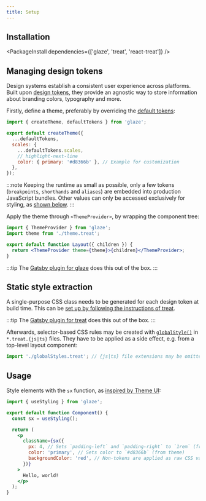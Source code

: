 ```yaml
---
title: Setup
---
```


## Installation


<PackageInstall dependencies={['glaze', 'treat', 'react-treat']} />

## Managing design tokens

Design systems establish a consistent user experience across platforms. Built upon [design tokens](https://css-tricks.com/what-are-design-tokens/), they provide an agnostic way to store information about branding colors, typography and more.

Firstly, define a theme, preferably by overriding the [default tokens](https://github.com/kripod/glaze/blob/master/packages/glaze/src/theme.ts):

```js title="theme.treat.js"
import { createTheme, defaultTokens } from 'glaze';

export default createTheme({
  ...defaultTokens,
  scales: {
    ...defaultTokens.scales,
    // highlight-next-line
    color: { primary: '#d8366b' }, // Example for customization
  },
});
```

:::note
Keeping the runtime as small as possible, only a few tokens (`breakpoints`, `shorthands` and `aliases`) are embedded into production JavaScript bundles. Other values can only be accessed exclusively for styling, as [shown below](#usage).
:::

Apply the theme through `<ThemeProvider>`, by wrapping the component tree:

```jsx
import { ThemeProvider } from 'glaze';
import theme from './theme.treat';

export default function Layout({ children }) {
  return <ThemeProvider theme={theme}>{children}</ThemeProvider>;
}
```

:::tip
The [Gatsby plugin for glaze](https://www.npmjs.com/package/gatsby-plugin-glaze) does this out of the box.
:::

## Static style extraction

A single-purpose CSS class needs to be generated for each design token at build time. This can be [set up by following the instructions of treat](https://seek-oss.github.io/treat/setup/).

:::tip
The [Gatsby plugin for treat](https://www.npmjs.com/package/gatsby-plugin-treat) does this out of the box.
:::

Afterwards, selector-based CSS rules may be created with [`globalStyle()`](https://seek-oss.github.io/treat/styling-api/#globalstyle) in `*.treat.{js|ts}` files. They have to be applied as a side effect, e.g. from a top-level layout component:

```js
import './globalStyles.treat'; // {js|ts} file extensions may be omitted
```

## Usage

Style elements with the `sx` function, as [inspired by Theme UI](https://theme-ui.com/sx-prop):

```jsx
import { useStyling } from 'glaze';

export default function Component() {
  const sx = useStyling();

  return (
    <p
      className={sx({
        px: 4, // Sets `padding-left` and `padding-right` to `1rem` (from theme)
        color: 'primary', // Sets color to `#d8366b` (from theme)
        backgroundColor: 'red', // Non-tokens are applied as raw CSS values
      })}
    >
      Hello, world!
    </p>
  );
}
```
